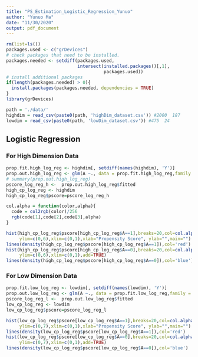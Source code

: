 ```yaml
---
title: "PS_Estimation_Logistic_Regression_Yunuo"
author: "Yunuo Ma"
date: "11/30/2020"
output: pdf_document
---
```

```r
rm(list=ls())
packages.used <- c("grDevices")
# check packages that need to be installed.
packages.needed <- setdiff(packages.used, 
                           intersect(installed.packages()[,1], 
                                     packages.used))
# install additional packages
if(length(packages.needed) > 0){
  install.packages(packages.needed, dependencies = TRUE)
}
library(grDevices)
```

```r
path = './data/'
highdim = read_csv(paste0(path, 'highDim_dataset.csv')) #2000  187
lowdim = read_csv(paste0(path, 'lowDim_dataset.csv')) #475  24
```

## Logistic Regression
### For High Dimension Data
```r
prop.fit.high_log_reg <- highdim[, setdiff(names(highdim), 'Y')]
prop.out.high_log_reg <- glm(A ~., data = prop.fit.high_log_reg,family = binomial(logit))
# summary(prop.out.high_log_reg)
pscore_log_reg_h <-  prop.out.high_log_reg$fitted
high_cp_log_reg <- highdim
high_cp_log_reg$pscore=pscore_log_reg_h
```

```r
col.alpha = function(color,alpha){
  code = col2rgb(color)/256
  rgb(code[1],code[2],code[3],alpha)
}

hist(high_cp_log_reg$pscore[high_cp_log_reg$A==1],breaks=20,col=col.alpha('red',.5),freq=FALSE,
     ylim=c(0,6),xlim=c(0,1),xlab="Propensity Score", ylab="",main="")
lines(density(high_cp_log_reg$pscore[high_cp_log_reg$A==1]),col='red')
hist(high_cp_log_reg$pscore[high_cp_log_reg$A==0],breaks=20,col=col.alpha('blue',.5),freq=FALSE,
     ylim=c(0,6),xlim=c(0,1),add=TRUE)
lines(density(high_cp_log_reg$pscore[high_cp_log_reg$A==0]),col='blue')
```

### For Low Dimension Data
```r
prop.fit.low_log_reg <- lowdim[, setdiff(names(lowdim), 'Y')]
prop.out.low_log_reg <- glm(A ~., data = prop.fit.low_log_reg,family = binomial(logit))
pscore_log_reg_l <-  prop.out.low_log_reg$fitted
low_cp_log_reg <- lowdim
low_cp_log_reg$pscore=pscore_log_reg_l
```

```r
hist(low_cp_log_reg$pscore[low_cp_log_reg$A==1],breaks=20,col=col.alpha('red',.5),freq=FALSE,
     ylim=c(0,7),xlim=c(0,1),xlab="Propensity Score", ylab="",main="")
lines(density(low_cp_log_reg$pscore[low_cp_log_reg$A==1]),col='red')
hist(low_cp_log_reg$pscore[low_cp_log_reg$A==0],breaks=20,col=col.alpha('blue',.5),freq=FALSE,
     ylim=c(0,7),xlim=c(0,1),add=TRUE)
lines(density(low_cp_log_reg$pscore[low_cp_log_reg$A==0]),col='blue')
```
